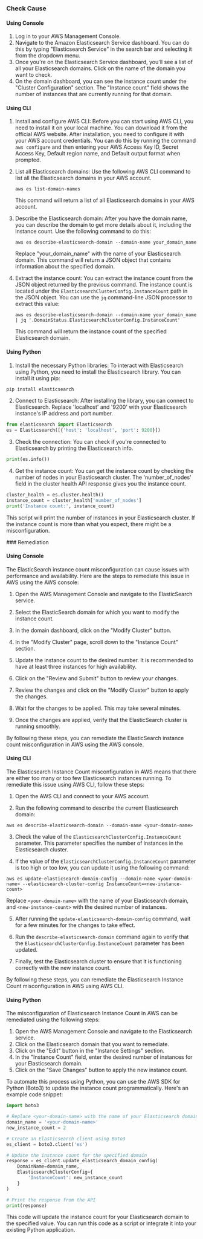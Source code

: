 

<Tabs><Tab title='Cause'>
### Check Cause

#### Using Console

1. Log in to your AWS Management Console.
2. Navigate to the Amazon Elasticsearch Service dashboard. You can do this by typing "Elasticsearch Service" in the search bar and selecting it from the dropdown menu.
3. Once you're on the Elasticsearch Service dashboard, you'll see a list of all your Elasticsearch domains. Click on the name of the domain you want to check.
4. On the domain dashboard, you can see the instance count under the "Cluster Configuration" section. The "Instance count" field shows the number of instances that are currently running for that domain.

#### Using CLI

1. Install and configure AWS CLI: Before you can start using AWS CLI, you need to install it on your local machine. You can download it from the official AWS website. After installation, you need to configure it with your AWS account credentials. You can do this by running the command `aws configure` and then entering your AWS Access Key ID, Secret Access Key, Default region name, and Default output format when prompted.

2. List all Elasticsearch domains: Use the following AWS CLI command to list all the Elasticsearch domains in your AWS account.

   ```
   aws es list-domain-names
   ```
   This command will return a list of all Elasticsearch domains in your AWS account.

3. Describe the Elasticsearch domain: After you have the domain name, you can describe the domain to get more details about it, including the instance count. Use the following command to do this:

   ```
   aws es describe-elasticsearch-domain --domain-name your_domain_name
   ```
   Replace "your_domain_name" with the name of your Elasticsearch domain. This command will return a JSON object that contains information about the specified domain.

4. Extract the instance count: You can extract the instance count from the JSON object returned by the previous command. The instance count is located under the `ElasticsearchClusterConfig.InstanceCount` path in the JSON object. You can use the `jq` command-line JSON processor to extract this value:

   ```
   aws es describe-elasticsearch-domain --domain-name your_domain_name | jq '.DomainStatus.ElasticsearchClusterConfig.InstanceCount'
   ```
   This command will return the instance count of the specified Elasticsearch domain.

#### Using Python

1. Install the necessary Python libraries: To interact with Elasticsearch using Python, you need to install the Elasticsearch library. You can install it using pip:

```python
pip install elasticsearch
```

2. Connect to Elasticsearch: After installing the library, you can connect to Elasticsearch. Replace 'localhost' and '9200' with your Elasticsearch instance's IP address and port number.

```python
from elasticsearch import Elasticsearch
es = Elasticsearch([{'host': 'localhost', 'port': 9200}])
```

3. Check the connection: You can check if you're connected to Elasticsearch by printing the Elasticsearch info.

```python
print(es.info())
```

4. Get the instance count: You can get the instance count by checking the number of nodes in your Elasticsearch cluster. The 'number_of_nodes' field in the cluster health API response gives you the instance count.

```python
cluster_health = es.cluster.health()
instance_count = cluster_health['number_of_nodes']
print('Instance count:', instance_count)
```

This script will print the number of instances in your Elasticsearch cluster. If the instance count is more than what you expect, there might be a misconfiguration.

</Tab>

<Tab title='Remediation'>
### Remediation

#### Using Console

The ElasticSearch instance count misconfiguration can cause issues with performance and availability. Here are the steps to remediate this issue in AWS using the AWS console:

1. Open the AWS Management Console and navigate to the ElasticSearch service.

2. Select the ElasticSearch domain for which you want to modify the instance count.

3. In the domain dashboard, click on the "Modify Cluster" button.

4. In the "Modify Cluster" page, scroll down to the "Instance Count" section.

5. Update the instance count to the desired number. It is recommended to have at least three instances for high availability.

6. Click on the "Review and Submit" button to review your changes.

7. Review the changes and click on the "Modify Cluster" button to apply the changes.

8. Wait for the changes to be applied. This may take several minutes.

9. Once the changes are applied, verify that the ElasticSearch cluster is running smoothly.

By following these steps, you can remediate the ElasticSearch instance count misconfiguration in AWS using the AWS console.

#### Using CLI

The Elasticsearch Instance Count misconfiguration in AWS means that there are either too many or too few Elasticsearch instances running. To remediate this issue using AWS CLI, follow these steps:

1. Open the AWS CLI and connect to your AWS account.

2. Run the following command to describe the current Elasticsearch domain:

```
aws es describe-elasticsearch-domain --domain-name <your-domain-name>
```

3. Check the value of the `ElasticsearchClusterConfig.InstanceCount` parameter. This parameter specifies the number of instances in the Elasticsearch cluster.

4. If the value of the `ElasticsearchClusterConfig.InstanceCount` parameter is too high or too low, you can update it using the following command:

```
aws es update-elasticsearch-domain-config --domain-name <your-domain-name> --elasticsearch-cluster-config InstanceCount=<new-instance-count>
```

Replace `<your-domain-name>` with the name of your Elasticsearch domain, and `<new-instance-count>` with the desired number of instances.

5. After running the `update-elasticsearch-domain-config` command, wait for a few minutes for the changes to take effect.

6. Run the `describe-elasticsearch-domain` command again to verify that the `ElasticsearchClusterConfig.InstanceCount` parameter has been updated.

7. Finally, test the Elasticsearch cluster to ensure that it is functioning correctly with the new instance count.

By following these steps, you can remediate the Elasticsearch Instance Count misconfiguration in AWS using AWS CLI.

#### Using Python

The misconfiguration of Elasticsearch Instance Count in AWS can be remediated using the following steps:

1. Open the AWS Management Console and navigate to the Elasticsearch service.
2. Click on the Elasticsearch domain that you want to remediate.
3. Click on the "Edit" button in the "Instance Settings" section.
4. In the "Instance Count" field, enter the desired number of instances for your Elasticsearch domain.
5. Click on the "Save Changes" button to apply the new instance count.

To automate this process using Python, you can use the AWS SDK for Python (Boto3) to update the instance count programmatically. Here's an example code snippet:

```python
import boto3

# Replace <your-domain-name> with the name of your Elasticsearch domain
domain_name = '<your-domain-name>'
new_instance_count = 2

# Create an Elasticsearch client using Boto3
es_client = boto3.client('es')

# Update the instance count for the specified domain
response = es_client.update_elasticsearch_domain_config(
    DomainName=domain_name,
    ElasticsearchClusterConfig={
        'InstanceCount': new_instance_count
    }
)

# Print the response from the API
print(response)
```

This code will update the instance count for your Elasticsearch domain to the specified value. You can run this code as a script or integrate it into your existing Python application.


</Tab>
</Tabs>